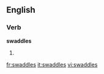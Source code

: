 
==English==

===Verb===
'''swaddles'''

# {{third-person singular of|swaddle}}

[[fr:swaddles]]
[[it:swaddles]]
[[vi:swaddles]]